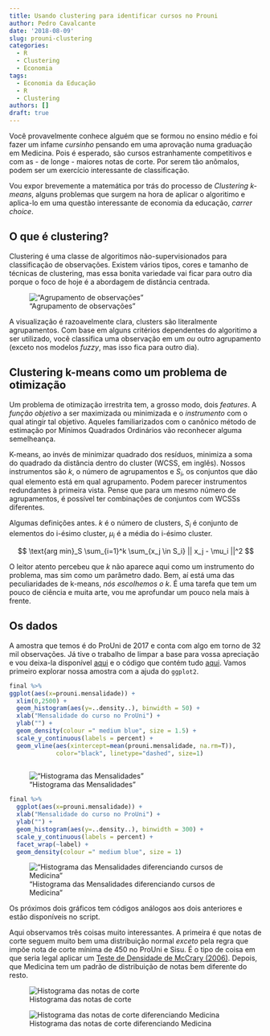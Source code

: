 ```yaml
---
title: Usando clustering para identificar cursos no Prouni
author: Pedro Cavalcante
date: '2018-08-09'
slug: prouni-clustering
categories:
  - R
  - Clustering
  - Economia
tags:
  - Economia da Educação
  - R
  - Clustering
authors: []
draft: true
---
```


Você provavelmente conhece alguém que se formou no ensino médio e foi fazer um infame _cursinho_ pensando em uma aprovação numa graduação em Medicina. Pois é esperado, são cursos estranhamente competitivos e com as - de longe - maiores notas de corte. Por serem tão anômalos, podem ser um exercício interessante de classificação.

Vou expor brevemente a matemática por trás do processo de _Clustering k-means_, alguns problemas que surgem na hora de aplicar o algoritimo e aplica-lo em uma questão interessante de economia da educação, _carrer choice_. 

## O que é clustering?

Clustering é uma classe de algoritimos não-supervisionados para classificação de observações. Existem vários tipos, cores e tamanho de técnicas de clustering, mas essa bonita variedade vai ficar para outro dia porque o foco de hoje é a abordagem de distância centrada.

!["Agrupamento de observações"](https://i.imgur.com/S65Sk9c.jpg)

A visualização é razoavelmente clara, clusters são literalmente agrupamentos. Com base em alguns critérios dependentes do algoritimo a ser utilizado, você classifica uma observação em um _ou_ outro agrupamento (exceto nos modelos _fuzzy_, mas isso fica para outro dia).



## Clustering k-means como um problema de otimização

Um problema de otimização irrestrita tem, a grosso modo, dois _features_. A *função objetivo* a ser maximizada ou minimizada e o *instrumento* com o qual atingir tal objetivo. Aqueles familiarizados com o canônico método de estimação por Mínimos Quadrados Ordinários vão reconhecer alguma semelheança. 

K-means, ao invés de minimizar quadrado dos resíduos, minimiza a soma do quadrado da distância dentro do cluster (WCSS, em inglês). Nossos instrumentos são $k$, o número de agrupamentos e $S_i$, os conjuntos que dão qual elemento está em qual agrupamento. Podem parecer instrumentos redundantes à primeira vista. Pense que para um mesmo número de agrupamentos, é possível ter combinações de conjuntos com WCSSs diferentes.

Algumas definições antes. $k$ é o número de clusters, $S_i$ é conjunto de elementos do i-ésimo cluster, $\mu_i$ é a média do i-ésimo cluster.

$$ \text{arg min}_S \sum_{i=1}^k \sum_{x_j \in S_i} || x_j - \mu_i ||^2 $$

O leitor atento percebeu que $k$ não aparece aqui como um instrumento do problema, mas sim como um parâmetro dado. Bem, aí está uma das peculiaridades de k-means, _nós escolhemos o k_. É uma tarefa que tem um pouco de ciência e muita arte, vou me aprofundar um pouco nela mais à frente.

## Os dados

A amostra que temos é do ProUni de 2017 e conta com algo em torno de 32 mil observações. Já tive o trabalho de limpar a base para vossa apreciação e vou deixa-la disponível [aqui](https://github.com/danmrc/azul/tree/master/content/post/ProUni) e o código que contém tudo [aqui](https://github.com/danmrc/azul/blob/master/content/post/ProUni/prouni_cluster.R). Vamos primeiro explorar nossa amostra com a ajuda do ````ggplot2````.

```r
final %>%
ggplot(aes(x=prouni.mensalidade)) + 
  xlim(0,2500) +
  geom_histogram(aes(y=..density..), binwidth = 50) +
  xlab("Mensalidade do curso no ProUni") + 
  ylab("") +
  geom_density(colour =" medium blue", size = 1.5) +
  scale_y_continuous(labels = percent) +
  geom_vline(aes(xintercept=mean(prouni.mensalidade, na.rm=T)),   
             color="black", linetype="dashed", size=1)
             
 ````

!["Histograma das Mensalidades"](https://i.imgur.com/twn7b7n.png)

```r
final %>%
  ggplot(aes(x=prouni.mensalidade)) + 
  xlab("Mensalidade do curso no ProUni") + 
  ylab("") +
  geom_histogram(aes(y=..density..), binwidth = 300) +
  scale_y_continuous(labels = percent) +
  facet_wrap(~label) +
  geom_density(colour =" medium blue", size = 1)
````

!["Histograma das Mensalidades diferenciando cursos de Medicina"](https://i.imgur.com/14R87DN.png)

Os próximos dois gráficos tem códigos análogos aos dois anteriores e estão disponíveis no script. 

Aqui observamos três coisas muito interessantes. A primeira é que notas de corte seguem muito bem uma distribuição normal _exceto_ pela regra que impõe nota de corte mínima de 450 no ProUni e Sisu. É o tipo de coisa em que seria legal aplicar um [Teste de Densidade de McCrary (2006)](https://eml.berkeley.edu/~jmccrary/mccrary2006_DCdensity.pdf). Depois, que Medicina tem um padrão de distribuição de notas bem diferente do resto.

![Histograma das notas de corte](https://i.imgur.com/sipwjrG.png)

![Histograma das notas de corte diferenciando Medicina](https://i.imgur.com/EpBsTyV.png)

